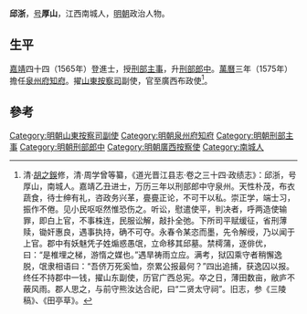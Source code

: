 '''邱浙'''，[[号|号]]'''厚山'''，江西南城人，[[明朝|明朝]]政治人物。

==生平==
[[嘉靖|嘉靖]]四十四（1565年）登進士，授[[刑部|刑部]][[主事|主事]]，升[[刑部|刑部]][[郎中|郎中]]。[[萬曆|萬曆]]三年（1575年）擔任[[泉州府|泉州府]][[知府|知府]]。擢[[山東|山東]][[按察司|按察司]]副使，官至廣西布政使<ref>清·[[胡之鋘|胡之鋘]]修，清·周学曾等纂，《道光晋江县志·卷之三十四·政绩志》：邱浙，号厚山，南城人。嘉靖乙丑进士，万历三年以刑部郎中守泉州。天性朴茂，布衣蔬食，待士绅有礼，咨政务兴革，亹亹正论，不可干以私。崇正学，端士习，振作不倦。见小民呕呕然惟恐伤之。听讼，慰遣使平，判决者，呼两造使输罪，即白上官，不事株连，民服讼解，敲扑全弛。下所司平赋缓征，省刑薄赎，锄奸惠良，遇事执持，确不可夺。永春令某恣而墨，先令解绶，乃以闻于上官。郡中有妖魅凭子姓煽惑愚氓，立命移其邱墓。禁樗蒲，逐俳优，曰：“是椎埋之梯，游惰之媒也。”遇旱祷雨立应。满考，狱囚乘守者稍懈逸脱，氓隶相语曰：“吾侪万死奚恤，奈累公报最何？”四出追捕，获逸囚以报。终任不持郡中一钱，擢山东副使，历官广西总宪。卒之日，薄田数亩，敝庐不蔽风雨。郡人思之，与前守熊汝达合祀，曰“二贤太守祠”。旧志，参《三陵稿》、《田亭草》。</ref>。

==參考==
{{reflist}}

{{start box}}
{{s-off}}
{{succession box|[[姚光泮|姚光泮]]|[[邹墀|邹墀]]|[[泉州府|泉州府]][[知府|知府]]|万历三年-万历九年}}
{{end box}}

{{嘉靖四十四年乙丑科殿試金榜}}

{{Authority control}}
{{DEFAULTSORT:Qiu邱}}
[[Category:明朝山東按察司副使|Category:明朝山東按察司副使]]
[[Category:明朝泉州府知府|Category:明朝泉州府知府]]
[[Category:明朝刑部主事|Category:明朝刑部主事]]
[[Category:明朝刑部郎中|Category:明朝刑部郎中]]
[[Category:明朝廣西按察使|Category:明朝廣西按察使]]
[[Category:南城人|Category:南城人]]


{{明朝人物小作品}}
